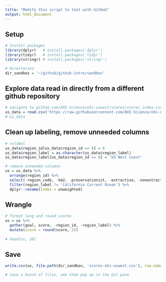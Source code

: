 ```yaml
---
title: "Modify this script to test with GitHub"
output: html_document
---
```



## Setup

```r

# Install packages
library(dplyr)   # install.packages('dplyr')
library(tidyr)   # install.packages('tidyr')
library(stringr) # install.packages('stringr')

# Directories
dir_sandbox = '~/github/github-intro/sandbox'

```


## Explore data read in directly from a different github repository

```r

# navigate to github.com/OHI-Science/ohi-uswest/scores/scores_index.csv and click the 'raw' button to read directly into R
us_data = read.csv('https://raw.githubusercontent.com/OHI-Science/ohi-uswest/master/scores/scores_index.csv')
# us_data

```

## Clean up labeling, remove unneeded columns

```r

# relabel
us_data$region_id[us_data$region_id == 8] = 0
us_data$region_label = as.character(us_data$region_label)
us_data$region_label[us_data$region_id == 0] = 'US West Coast'

# remove unneeded columns
us = us_data %>%
  arrange(region_id) %>%
  select(-region_code, -km2, -preservationist, -extractive, -nonextractive, -extreme, -cc_workshop) %>%
  filter(region_label != 'California Current Ocean') %>%
  dplyr::rename(Index = unweighted)

```

## Wrangle

```r

# format long and round scores
us = us %>%
  gather(goal, score, -region_id, -region_label) %>%
  mutate(score = round(score, 2))
  
# head(us, 20)    

```

## Save

```r

write.csv(us, file.path(dir_sandbox, 'scores-ohi-uswest.csv'), row.names =F)

# save a bunch of files, see them pop up in the Git pane

```

